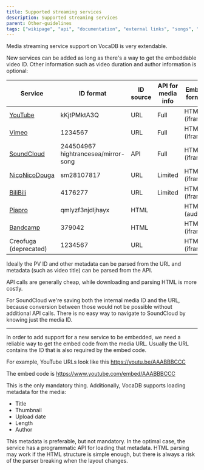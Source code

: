 ```yaml
---
title: Supported streaming services
description: Supported streaming services
parent: Other-guidelines
tags: ["wikipage", "api", "documentation", "external links", "songs", "vocadb"]
---
```


Media streaming service support on VocaDB is very extendable. 

New services can be added as long as there's a way to get the embeddable video ID. Other information such as video duration and author information is optional:

|Service|ID format|ID source|API for media info|Embed format|Library|
| ----------- | ----------- | ----------- | ----------- | ----------- | ----------- |
|[YouTube](https://www.youtube.com/results?search_query=vocaloid)|kKjtPMktA3Q|URL|Full|HTML5 (iframe)||
|[Vimeo](https://vimeo.com/search?type=clip&q=vocaloid)|1234567|URL|Full|HTML5 (iframe)||
|[SoundCloud](https://soundcloud.com/search/sounds?q=vocaloid)|244504967 hightrancesea/mirror-song|API|Full|HTML5 (iframe)||
|[NicoNicoDouga](https://www.nicovideo.jp/tag/VOCALOID)|sm28107817|URL|Limited|HTML5 (iframe)|[NicoApiClient](https://github.com/VocaDB/nicovideo-apiclient-dotnet)|
|[BiliBili](https://search.bilibili.com/all?keyword=vocaloid)|4176277|URL|Limited|HTML5 (iframe)||
|[Piapro](https://piapro.jp/)|qmlyzf3njdljhayx|HTML||HTML5 (audio)|[PiaproClient](https://github.com/VocaDB/piapro-dotnet)|
|[Bandcamp](https://bandcamp.com/search?q=vocaloid&item_type=t)|379042|HTML||HTML5 (iframe)|[NYoutubeDL](https://gitlab.com/BrianAllred/NYoutubeDL)|
|Creofuga (deprecated) |1234567|URL||HTML5 (iframe)||


Ideally the PV ID and other metadata can be parsed from the URL and metadata (such as video title) can be parsed from the API.

API calls are generally cheap, while downloading and parsing HTML is more costly.

For SoundCloud we're saving both the internal media ID and the URL, because conversion between those would not be possible without additional API calls. There is no easy way to navigate to SoundCloud by knowing just the media ID.

----

In order to add support for a new service to be embedded, we need a reliable way to get the embed code from the media URL. Usually the URL contains the ID that is also required by the embed code. 

For example, YouTube URLs look like this https://youtu.be/AAABBBCCC

The embed code is https://www.youtube.com/embed/AAABBBCCC

This is the only mandatory thing. Additionally, VocaDB supports loading metadata for the media:
* Title
* Thumbnail
* Upload date
* Length
* Author

This metadata is preferable, but not mandatory. In the optimal case, the service has a programmatic API for loading that metadata. HTML parsing may work if the HTML structure is simple enough, but there is always a risk of the parser breaking when the layout changes.
